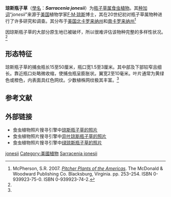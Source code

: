 {{noteTA
|G1=Carnivorous Plant
}}
{{speciesbox
| image = Sarracenia jonesii.jpg
| image_caption =
| status = LE
| status_system = ESA
| status_ref = 
| genus = Sarracenia
| species = jonesii
| authority = [[Edgar_T._Wherry|Wherry]]
| synonyms = ''Sarracenia jonesii'' subsp. ''jonesii'' {{au|(Wherry) Wherry}}
| range_map = Sarracenia jonesii range.png
| range_map_alt = Map showing range of Sarracenia jonesii
| range_map_caption = 琼斯瓶子草的分布范围
}}
'''琼斯瓶子草'''（[[學名|學名]]：'''''Sarracenia jonesii'''''）为[[瓶子草属|瓶子草属]][[食虫植物|食虫植物]]。其[[种加词|种加词]]“''jonesii''”来源于[[美国|美国]]植物学家[[F·M·琼斯|F·M·琼斯]]博士{{small|（F. M. Jones）}}，其在20世纪初对瓶子草属物种进行了许多研究和调查。其分布于[[美国|美国]][[北卡罗来纳州|北卡罗来纳州]]和[[南卡罗来纳州|南卡罗来纳州]]<ref name=PPA>McPherson, S.R. 2007. ''[[美洲的瓶子草|Pitcher Plants of the Americas]]''. The McDonald & Woodward Publishing Co. Blacksburg, Virginia. pp. 253–254. ISBN 0-939923-75-0. ISBN 0-939923-74-2.</ref>

因琼斯瓶子草的大部分原生地已被破坏，所以很难评估该物种完整的多样性状况。<ref name=PPA />

== 形态特征 ==
琼斯瓶子草的捕虫瓶长15至50厘米，瓶口宽1.5至3厘米。其中部及下部较窄且细长。靠近瓶口处略微收缩，使捕虫瓶呈膨胀状。翼宽2至10毫米。叶片通常为黄绿色或橙色，内表面具红色网纹。少数植株网纹极其丰富。<ref name=PPA />

== 参考文献 ==
{{reflist}}

== 外部链接 ==
{{refbegin|2}}
* 食虫植物照片搜寻引擎中[http://www.cpphotofinder.com/sarracenia-rubra-subsp-jonesii-759.html 琼斯瓶子草的照片] {{Wayback|url=http://www.cpphotofinder.com/sarracenia-rubra-subsp-jonesii-759.html |date=20210115232349 }}
* 食虫植物照片搜寻引擎中[http://www.cpphotofinder.com/sarracenia-rubra-subsp-jonesii-f-heterophylla-2630.html 异叶琼斯瓶子草的照片] {{Wayback|url=http://www.cpphotofinder.com/sarracenia-rubra-subsp-jonesii-f-heterophylla-2630.html |date=20210116001553 }}
* 食虫植物照片搜寻引擎中[http://www.cpphotofinder.com/sarracenia-rubra-subsp-jonesii-f-viridescens-5139.html 绿琼斯瓶子草的照片] {{Wayback|url=http://www.cpphotofinder.com/sarracenia-rubra-subsp-jonesii-f-viridescens-5139.html |date=20210125134931 }}
{{commons-inline|Sarracenia jonesii|琼斯瓶子草}}
{{wikispecies-inline|sarracenia jonesii|琼斯瓶子草}}
{{refend}}

{{Sarracenia}}

{{Taxonbar|from=Q15232575}}

[[Category:瓶子草属|jonesii]]
[[Category:美國植物|Category:美國植物]]
[[Category:北美洲食虫植物|Sarracenia jonesii]]